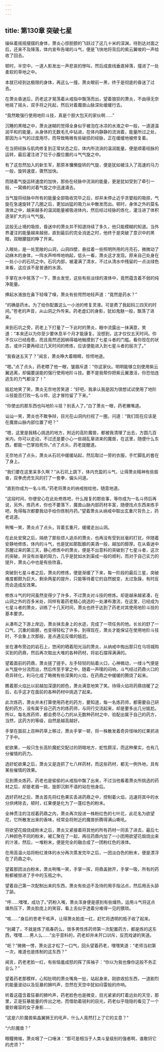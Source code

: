 ```yaml
---
---
---
```

title: 第130章 突破七星
---



操纵着摇摇摆摆的身体，萧炎心惊胆颤的飞跃过了这几十米的深渊，待到达对面之后，还来不及降落，体内宣布告竭的斗气，便是飞快地将背后的紫云翼唆的一声给收了回去。

顿时，半空中，一道人影发出一声悲哀的惨叫，然后成直线垂直掉落，撞进了一处柔软的草地之中。

本就已经到达极限的身体，再这么一撞，萧炎眼前一黑，终于是彻底的昏迷了过去。

在萧炎昏迷后，药老这才晃荡着从戒指中飘荡而出，望着狼狈的萧炎，不由得无奈地摇了摇头，双手将之托起，然后对着魔兽山脉深处缓缓行去。

“竟然敢强行使用地阶斗技，真是个胆大包天的家伙啊……”

沉睡的黑暗之中，萧炎迷糊的觉得全身似乎被泡在冰凉的水液之中一般，一道道温润平和的能量，从身体的无数毛孔中钻进，在体内静静的流淌着，能量所过之处，那因为斗气的过度用尽，而导致略微有些破损的经脉，正在缓缓地被修复着。

在当把经脉与肌肉修复到正常状态之后，体内所流淌的温润能量，便是顺着经脉的运转，最后灌注进了位于小腹位置的斗气气旋之中。

有了这忽然加入的新生军，那原本慵懒旋转的气旋，便是犹如被注入了高速的马力一般，旋转速度，骤然加快。

而随着气旋运转速度的加快，那些在经脉中流淌的能量，更是犹如受到了牵引一般，一窝蜂的对着气旋之中迅速涌去。

当气旋将经脉中所有的能量全部吸收完毕之后，却并未停止近乎贪婪般的吸掠，气旋在急速旋转了几圈之后，更加凶猛的吸力从中散发而出。顿时，身体之外的莫名液体之中，越来越多的温润能量被吸进体内，然后经过经脉的炼化，灌注进了体积逐渐扩大的斗气气旋。

这般无止境的吸掠，昏迷中的萧炎并不知道持续了多久，他只能模糊的知道。当外界灌注的能量越来越弱，直到最后的完全消逝之时，他终于是突破了意识中的黑暗，双眼朦胧的睁了开来。

入眼处，是一处宽敞的山洞，山洞四壁，悬挂着一些照明所用的月亮石，微微动了动麻木的身体，一阵水声哗哗地响起，低头一看，萧炎这才发现。原来自己处身在一处小小的石坑之中。石坑内部，被灌满了清水，不过从清水中残留的一点淡绿色来看，这应该不是普通的水源。

手掌在水中晃荡了一下，萧炎发觉，这些有些淡绿的液体中，竟然蕴含着不弱的纯净能量。

捧起水液放在鼻下轻嗅了嗅，萧炎有些愕然地轻声道：“竟然是药水？”

“的确是药水。为了给你配置这么一小池的修复灵液。可是费了我起码三四天的时间。”苍老的声音，从山洞之外传来。药老虚幻的身影，犹如鬼魅一般，飘荡了进来。

来到石坑之旁，药老上下打量了一下此时的萧炎，眼中流露出一抹满意，笑道：“本来还以为你至少要休息半个月才能康复。没想到，这才仅仅五天时间。你不仅以已经痊愈，而且竟然还因祸得福地触摸到了七星斗者的门槛。看你现在的状态，或许只要再经过几天时间的修炼，应该便能进入到七星斗者的层次了。”

“我昏迷五天了？”闻言，萧炎睁大着眼睛，惊愕地道。

“嗯。”点了点头，药老瞟了他一眼，皱眉斥道：“你这家伙。明明能够立刻使用紫云翼逃离，却偏要逞能的强行使用地阶斗技。要不是我帮你把紫云翼激活，你恐怕连逃生的力气都没了！”

尴尬地笑了笑，萧炎无奈地苦笑道：“好吧，我承认我是因为很想试试使用了地阶斗技能否打败一名斗师，这才冒险留了下来。”

“你使出的那东西也叫地阶斗技？别丢人了。”白了萧炎一眼，药老撇嘴道。

讪讪一笑，萧炎也不敢争辩，目光在山洞内扫视了一圈，问道：“我们现在应该是在魔兽山脉内部位置了吧？”

“嗯，这里是我精心挑选的地方，附近的高阶魔兽，都被我清理了出去，方圆几百米内，你可以走动，不过还是要小心一些胡乱窜进来的魔兽，在这里，随便什么东西，都能一巴掌拍死你。”点了点头，药老提醒道。

无奈地点了点头，萧炎从石坑中缓缓站起，然后取过一旁的衣服，手忙脚乱的套在了身上。

“我们要在这里呆多久啊？”从石坑上跳下，体内充盈的斗气，让得萧炎精神有些振奋，双拳虎虎生风的打了一套拳，偏头问道。

“直到你成为一名斗师。”药老将萧炎的纳戒抛给他，随意地道。

“这段时间，你便安心在此处修炼吧，什么报复的那些事，等你成为一名斗师后再说，另外，炼药术，你也不要落下，魔兽山脉内部药材丰富，随便找点东西来练手吧，免得每次都要我动手给你炼制丹药。”望着萧炎从纳戒中取出玄重尺背负上，药老说道。

咧嘴一笑，萧炎点了点头，背着玄重尺，缓缓走出山洞。

在此处安窝之后，隔绝了那些烦人追杀的萧炎，也再没有受到丝毫的打扰，伴随着安静地修炼，体内的斗气，也是犹如那酝酿的美酒一般，越加的醇厚。在从昏迷中苏醒过来的第三天，静心修炼中的萧炎，便是不出意料的突破到了七星斗者，这次的突破，并没有丝毫的阻力，几乎是犹如水到渠成一般的顺利，而对于自己实力的提升，萧炎心中也是有些欣喜。

突破到七星斗者之后，萧炎的修炼，便是渐缓了下来，每一阶段的最后三星，突破难度都颇为巨大，剩余两星的提升，只能等待着它的自然蜕变，太过急躁，有时反而会造成反效果。

修炼斗气的时间虽然变得少了许多，不过萧炎对斗技的修炼。却是越来越紧凑，在山洞之外的百多米处，同样有着药老精心挑选的一处瀑布激流，在这里，已经成为七星斗者的萧炎，训练了十几天时间，萧炎也终于达到了药老对其使用地阶斗技的基本要求。

从瀑布之下游上岸边，萧炎抹去身上的水迹，完成了一项任务的他。长长的舒了一口气，沉重的肩膀，也变得轻松了许多。到得现在，萧炎才能保证在使用地阶斗技时，不会象上次那般，差点遇见反噬的尴尬。

坐在瀑布旁边的岩石上，悠闲的晒着阳光浴的萧炎，从纳戒中掏出那只在乌坦城购买到的药鼎，然后再次取出大堆的各种药材，将岩石摆得满满的。

望着面前的药鼎，萧炎搓了搓手。左手轻轻的贴着火口，心神微动，一缕斗气便是从气旋中分流而出，然后传至手掌之中，随着一声噗的闷响，斗气经过药鼎火口的奇异转化，利马化成了略微有些深黄的火焰，在药鼎之中缓缓的腾烧了起来。

瞧着那火焰比以前越加深邃的颜色，萧炎满意地笑了笑。待得火焰将药鼎烧暖了之后，右手这才在面前的各种药材中挑选了起来。

此次炼药，萧炎并未打算使用药老的药方，要知道，每一名炼药师，都需要自己研配的药方，没有属于自己药方的炼药师，与同行交流起来，却是要多出几分尴尬。所以，每名炼药师，都会费尽心力的从无数种药材之中，验配出属于自己的药方，当然，这药方的等级，自然是越高越好。

手掌在面前上百种药草上移过，萧炎手掌一顿，将一株散发着奇异怪味的红果抓进了手中。

蛇欲果，一般只生长高阶魔蛇交配过的阴暗地方，蛇性颇淫，而这种果实，也有几分催情的药力。

选好蛇欲果之后，萧炎又是连抓了七八样药材，而这些药材，都无一例外地，具有某些催情的效果。

见到萧炎炼药，药老也是偷偷的从戒指中飘了出来，不过当他看着萧炎所挑选的药材之后，却是老眉一挑，旋即沉默不语的站在他身后。

选好药材之后，萧炎首先将红色果实丢进药鼎之中，控制着火焰，迅速将其中的水分烘烤除去，顿时，红果便是化为了一蓬红色的粉末。

全神贯注的注视着药鼎之内，萧炎再次投进一株粉红色的七叶花，此花名为欲望花，它所散发出来的香味，经常会将附近的魔兽折腾得满山嘶吼。

将欲望花煅烧成粉末之后，萧炎又紧接着将其他的所有药材一同丢了进去，最后七八种颜色不同的粉末，被汇聚在了一起，再往药鼎内加了一小团用欲望花煅烧出来的汁液，然后，一堆粉末，便是完全的融合成了一团粉红色的液体。

在用高温火焰将粉红液体的水分再次蒸发完毕之后，一团淡白色的粉末，便是漂浮在了药鼎之中。

望着那团淡白粉末，萧炎咧嘴一笑，手掌一挥，将鼎盖掀开，手掌一吸，所有的药粉都被掠进了手中的玉瓶之中。

望着自己第一次配制出来的东西，萧炎有些迫不及待的用手指沾点，然后用舌头舔了舔。

“呼……嘿嘿，成功了。”药粉入嘴，萧炎浑身便是感到有些燥热，运用斗气将这点燥热压下，萧炎脸庞上的笑容，看上去似乎透着分难得一见的猥琐。

“咳……”身后的苍老干咳声，让得萧炎脸庞一红，赶忙将透明的瓶子收了起来。

“别藏了，不就是炼了瓶春药么，很多男性炼药师第一次配置药方，都是炼的这东西，嘿嘿……男人么……”出乎意料的，药老却并未开口训斥，反而戏谑的笑道。

“呃？”微微一愣，萧炎这才松了一口气，回头望着药老，嘿嘿笑道：“老师当初第一次，难道也是炼制的这东西？”

闻言，药老老脸一红，有些恼羞成怒的挥了挥袖子：“你以为我也像你这般不务正业么？”

望着药老那模样，心知肚明的萧炎嘴角一扯，站起身来，刚欲收拾东西，一道剧烈的能量波动以及狂暴的狮吟声，忽然在天空中犹如闷雷般的炸响。

听着这蕴含着狂暴的狮吟声，药老脸色也是微变，目光紧紧的盯着远处的天空，那里，正是狂暴能量的传出之地，而借助着锐利的目光，药老似乎隐隐的看见了一个曼妙雍容的女子身影……

“这是六阶魔兽紫晶翼狮王的吼声，什么人竟然打上了它的主意？”

“六阶魔兽？”

眼瞳微缩，萧炎咽了一口唾沫：“那可是相当于人类斗皇级别的强者啊，谁敢锊它的虎须？”
